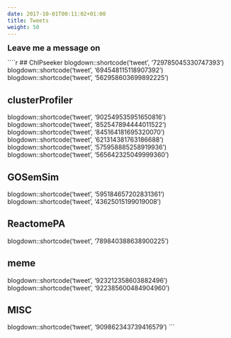 ```yaml
---
date: 2017-10-01T00:11:02+01:00
title: Tweets
weight: 50
---
```



<link rel="stylesheet" href="https://guangchuangyu.github.io/css/font-awesome.min.css">

<font size="4">**Leave me a message on <a href="https://twitter.com/guangchuangyu"><i class="fa fa-twitter fa-lg"></i></a>**</font>


````r

## ChIPseeker
blogdown::shortcode('tweet', '729785045330747393')
blogdown::shortcode('tweet', '694548115118907392')
blogdown::shortcode('tweet', '562958603699892225')

## clusterProfiler
blogdown::shortcode('tweet', '902549535951650816')
blogdown::shortcode('tweet', '852547894444011522')
blogdown::shortcode('tweet', '845164181695320070')
blogdown::shortcode('tweet', '621314381763186688')
blogdown::shortcode('tweet', '575958885258919936')
blogdown::shortcode('tweet', '565642325049999360')

## GOSemSim
blogdown::shortcode('tweet', '595184657202831361')
blogdown::shortcode('tweet', '43625015199019008')

## ReactomePA
blogdown::shortcode('tweet', '789840388638900225')

## meme
blogdown::shortcode('tweet', '923212358603882496')
blogdown::shortcode('tweet', '922385600484904960')

## MISC
blogdown::shortcode('tweet', '909862343739416579')
```
